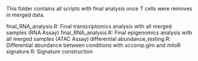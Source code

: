 This folder contains all scripts with final analysis once T cells were removes in merged data.

final_RNA_analysis.R: Final transcriptomics analysis with all merged samples (RNA Assay)
final_RNA_analysis.R: Final epigenomics analysis with all merged samples (ATAC Assay)
differential abundance_testing.R: Differential abundance between conditions with sccomp.glm and miloR
signature.R: Signature construction  
